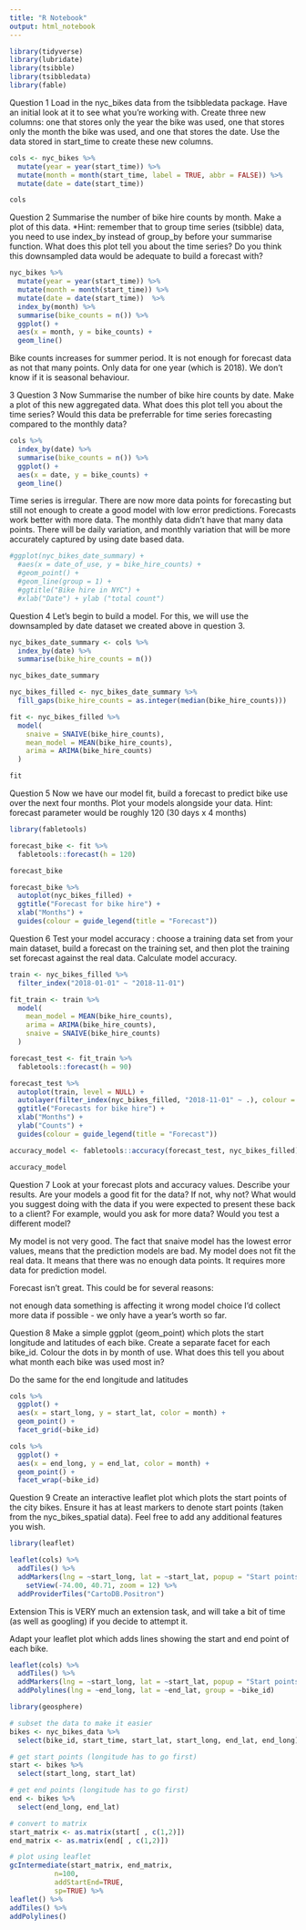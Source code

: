```yaml
---
title: "R Notebook"
output: html_notebook
---
```


```r
library(tidyverse)
library(lubridate)
library(tsibble)
library(tsibbledata)
library(fable)
```
 Question 1
Load in the nyc_bikes data from the tsibbledata package. Have an initial look at it to see what you’re working with. Create three new columns: one that stores only the year the bike was used, one that stores only the month the bike was used, and one that stores the date. Use the data stored in start_time to create these new columns.

```r
cols <- nyc_bikes %>% 
  mutate(year = year(start_time)) %>% 
  mutate(month = month(start_time, label = TRUE, abbr = FALSE)) %>% 
  mutate(date = date(start_time)) 

cols
```
Question 2
Summarise the number of bike hire counts by month. Make a plot of this data. *Hint: remember that to group time series (tsibble) data, you need to use index_by instead of group_by before your summarise function. What does this plot tell you about the time series? Do you think this downsampled data would be adequate to build a forecast with?
```r
nyc_bikes %>% 
  mutate(year = year(start_time)) %>% 
  mutate(month = month(start_time)) %>% 
  mutate(date = date(start_time))  %>% 
  index_by(month) %>% 
  summarise(bike_counts = n()) %>% 
  ggplot() +
  aes(x = month, y = bike_counts) +
  geom_line()
```
Bike counts increases for summer period. It is not enough for forecast data as 
not that many points. Only data for one year (which is 2018). We don't know if it is
seasonal behaviour.

3 Question 3
Now Summarise the number of bike hire counts by date. Make a plot of this new aggregated data. What does this plot tell you about the time series? Would this data be preferrable for time series forecasting compared to the monthly data? 
```r
cols %>% 
  index_by(date) %>% 
  summarise(bike_counts = n()) %>% 
  ggplot() +
  aes(x = date, y = bike_counts) +
  geom_line()
```
Time series is irregular. There are now more data points for forecasting but still not enough to create a good model with low error predictions.
Forecasts work better with more data. The monthly data didn’t have that many data points.
There will be daily variation, and monthly variation that will be more accurately captured by using date based data.

```r
#ggplot(nyc_bikes_date_summary) + 
  #aes(x = date_of_use, y = bike_hire_counts) +
  #geom_point() + 
  #geom_line(group = 1) +              
  #ggtitle("Bike hire in NYC") + 
  #xlab("Date") + ylab ("total count")
```


Question 4
Let’s begin to build a model. For this, we will use the downsampled by date dataset we created above in question 3.

```r
nyc_bikes_date_summary <- cols %>% 
  index_by(date) %>%
  summarise(bike_hire_counts = n())

nyc_bikes_date_summary 

nyc_bikes_filled <- nyc_bikes_date_summary %>%
  fill_gaps(bike_hire_counts = as.integer(median(bike_hire_counts)))

fit <- nyc_bikes_filled %>% 
  model(
    snaive = SNAIVE(bike_hire_counts),
    mean_model = MEAN(bike_hire_counts),
    arima = ARIMA(bike_hire_counts) 
  )

fit

```
Question 5
Now we have our model fit, build a forecast to predict bike use over the next four months. Plot your models alongside your data.
Hint: forecast parameter would be roughly 120 (30 days x 4 months)
```r
library(fabletools)

forecast_bike <- fit %>% 
  fabletools::forecast(h = 120)

forecast_bike

forecast_bike %>% 
  autoplot(nyc_bikes_filled) +
  ggtitle("Forecast for bike hire") +
  xlab("Months") +
  guides(colour = guide_legend(title = "Forecast"))
```
Question 6
Test your model accuracy : choose a training data set from your main dataset, build a forecast on the training set, and then plot the training set forecast against the real data. Calculate model accuracy.

```r
train <- nyc_bikes_filled %>% 
  filter_index("2018-01-01" ~ "2018-11-01")

fit_train <- train %>% 
  model(
    mean_model = MEAN(bike_hire_counts),
    arima = ARIMA(bike_hire_counts),
    snaive = SNAIVE(bike_hire_counts)
  )
```

```r
forecast_test <- fit_train %>% 
  fabletools::forecast(h = 90)

forecast_test %>% 
  autoplot(train, level = NULL) +
  autolayer(filter_index(nyc_bikes_filled, "2018-11-01" ~ .), colour = "black") +
  ggtitle("Forecasts for bike hire") +
  xlab("Months") +
  ylab("Counts") +
  guides(colour = guide_legend(title = "Forecast"))
```

```r
accuracy_model <- fabletools::accuracy(forecast_test, nyc_bikes_filled)

accuracy_model
```
Question 7
Look at your forecast plots and accuracy values. Describe your results. Are your models a good fit for the data? If not, why not? What would you suggest doing with the data if you were expected to present these back to a client? For example, would you ask for more data? Would you test a different model?

My model is not very good. The fact that snaive model has the lowest error values, 
means that the prediction models are bad. My model does not fit the real data. 
It means that there was no enough data points. It requires more data for prediction model.

Forecast isn’t great. This could be for several reasons:

not enough data
something is affecting it
wrong model choice
I’d collect more data if possible - we only have a year’s worth so far.


Question 8
Make a simple ggplot (geom_point) which plots the start longitude and latitudes of each bike. Create a separate facet for each bike_id. Colour the dots in by month of use. What does this tell you about what month each bike was used most in?

Do the same for the end longitude and latitudes

```r
cols %>% 
  ggplot() +
  aes(x = start_long, y = start_lat, color = month) +
  geom_point() +
  facet_grid(~bike_id)
```
```r
cols %>% 
  ggplot() +
  aes(x = end_long, y = end_lat, color = month) +
  geom_point() +
  facet_wrap(~bike_id)
```
Question 9
Create an interactive leaflet plot which plots the start points of the city bikes. Ensure it has at least markers to denote start points (taken from the nyc_bikes_spatial data). Feel free to add any additional features you wish.
```r
library(leaflet)

leaflet(cols) %>% 
  addTiles() %>% 
  addMarkers(lng = ~start_long, lat = ~start_lat, popup = "Start points") %>%
    setView(-74.00, 40.71, zoom = 12) %>%
  addProviderTiles("CartoDB.Positron")
```
Extension
This is VERY much an extension task, and will take a bit of time (as well as googling) if you decide to attempt it.

Adapt your leaflet plot which adds lines showing the start and end point of each bike.

```r
leaflet(cols) %>% 
  addTiles() %>% 
  addMarkers(lng = ~start_long, lat = ~start_lat, popup = "Start points") %>% 
  addPolylines(lng = ~end_long, lat = ~end_lat, group = ~bike_id)
```

```r
library(geosphere)

# subset the data to make it easier
bikes <- nyc_bikes_data %>%
  select(bike_id, start_time, start_lat, start_long, end_lat, end_long)

# get start points (longitude has to go first)
start <- bikes %>%
  select(start_long, start_lat)

# get end points (longitude has to go first)
end <- bikes %>% 
  select(end_long, end_lat)

# convert to matrix  
start_matrix <- as.matrix(start[ , c(1,2)])
end_matrix <- as.matrix(end[ , c(1,2)])

# plot using leaflet
gcIntermediate(start_matrix, end_matrix,  
           n=100, 
           addStartEnd=TRUE,
           sp=TRUE) %>% 
leaflet() %>% 
addTiles() %>% 
addPolylines() 
```

